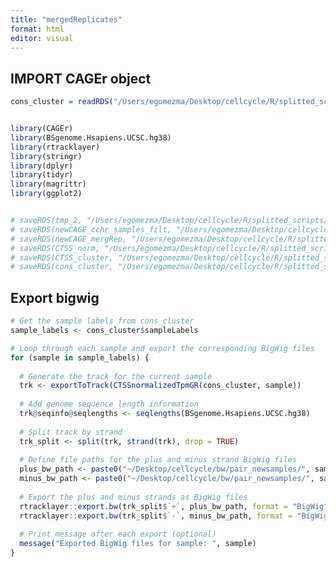 ```yaml
---
title: "mergedReplicates"
format: html
editor: visual
---
```


## IMPORT CAGEr object

```r
cons_cluster = readRDS("/Users/egomezma/Desktop/cellcycle/R/splitted_scripts/1_CAGEconsprom/newCAGE_consclust_5tpm.rds")


library(CAGEr)
library(BSgenome.Hsapiens.UCSC.hg38)
library(rtracklayer)
library(stringr)
library(dplyr)
library(tidyr)
library(magrittr)
library(ggplot2)


# saveRDS(tmp_2, "/Users/egomezma/Desktop/cellcycle/R/splitted_scripts/1_CAGEconsprom/ce_canChr.rds")
# saveRDS(newCAGE_cchr_samples_filt, "/Users/egomezma/Desktop/cellcycle/R/splitted_scripts/1_CAGEconsprom/newCAGE_cchr_samples_filt.rds")
# saveRDS(newCAGE_mergRep, "/Users/egomezma/Desktop/cellcycle/R/splitted_scripts/1_CAGEconsprom/newCAGE_unnorm.rds")
# saveRDS(CTSS_norm, "/Users/egomezma/Desktop/cellcycle/R/splitted_scripts/1_CAGEconsprom/CTSS_norm.rds")
# saveRDS(CTSS_cluster, "/Users/egomezma/Desktop/cellcycle/R/splitted_scripts/1_CAGEconsprom/newCAGE_CTSS_promwidth.rds")
# saveRDS(cons_cluster, "/Users/egomezma/Desktop/cellcycle/R/splitted_scripts/1_CAGEconsprom/newCAGE_consclust_5tpm.rds")


```

## Export bigwig

```r

# Get the sample labels from cons_cluster
sample_labels <- cons_cluster$sampleLabels

# Loop through each sample and export the corresponding BigWig files
for (sample in sample_labels) {
  
  # Generate the track for the current sample
  trk <- exportToTrack(CTSSnormalizedTpmGR(cons_cluster, sample))
  
  # Add genome sequence length information
  trk@seqinfo@seqlengths <- seqlengths(BSgenome.Hsapiens.UCSC.hg38)
  
  # Split track by strand
  trk_split <- split(trk, strand(trk), drop = TRUE)
  
  # Define file paths for the plus and minus strand BigWig files
  plus_bw_path <- paste0("~/Desktop/cellcycle/bw/pair_newsamples/", sample, ".plus.bw")
  minus_bw_path <- paste0("~/Desktop/cellcycle/bw/pair_newsamples/", sample, ".minus.bw")
  
  # Export the plus and minus strands as BigWig files
  rtracklayer::export.bw(trk_split$`+`, plus_bw_path, format = "BigWig")
  rtracklayer::export.bw(trk_split$`-`, minus_bw_path, format = "BigWig")
  
  # Print message after each export (optional)
  message("Exported BigWig files for sample: ", sample)
}

```

